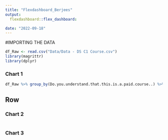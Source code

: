 ```yaml
---
title: "Flexdashboard_Berjees"
output: 
  flexdashboard::flex_dashboard:

date: "2022-09-18"
---
```

#IMPORTING THE DATA
```r
df_Raw <- read.csv("Data/Data - DS C1 Course.csv")
library(magrittr)
library(dplyr) 
```
    
### Chart 1
    
```r
df_Raw %>% group_by(Do.you.understand.that.this.is.a.paid.course..) %>% count()
```
   
Row
-------------------------------------
   
### Chart 2

```r
```   
 
### Chart 3
    
```r
```


